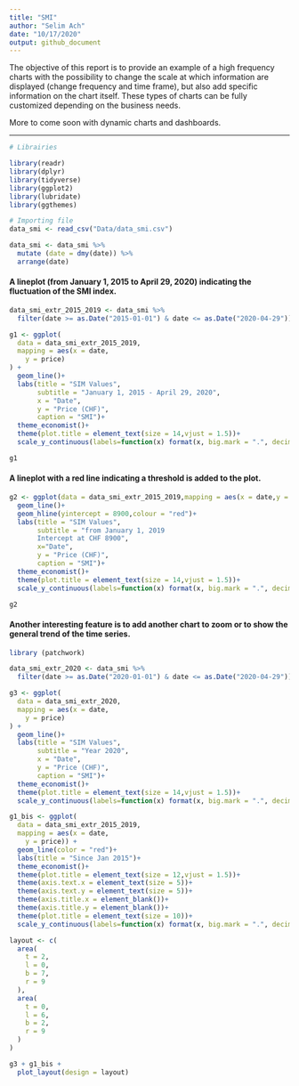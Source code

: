 ```yaml
---
title: "SMI"
author: "Selim Ach"
date: "10/17/2020"
output: github_document
---
```


The objective of this report is to provide an example of a high frequency charts with the possibility to change the scale at which information are displayed (change frequency and time frame), but also add specific information on the chart itself. These types of charts can be fully customized depending on the business needs. 

More to come soon with dynamic charts and dashboards.

***

```r

# Librairies

library(readr)
library(dplyr)
library(tidyverse)
library(ggplot2)
library(lubridate)
library(ggthemes)

# Importing file
data_smi <- read_csv("Data/data_smi.csv")

data_smi <- data_smi %>% 
  mutate (date = dmy(date)) %>% 
  arrange(date)

```

#### A lineplot (from January 1, 2015 to April 29, 2020) indicating the fluctuation of the SMI index.
```r

data_smi_extr_2015_2019 <- data_smi %>% 
  filter(date >= as.Date("2015-01-01") & date <= as.Date("2020-04-29"))

g1 <- ggplot(
  data = data_smi_extr_2015_2019,
  mapping = aes(x = date,
    y = price)
) +
  geom_line()+
  labs(title = "SIM Values",
       subtitle = "January 1, 2015 - April 29, 2020",
       x = "Date",
       y = "Price (CHF)",
       caption = "SMI")+
  theme_economist()+
  theme(plot.title = element_text(size = 14,vjust = 1.5))+
  scale_y_continuous(labels=function(x) format(x, big.mark = ".", decimal.mark = ",", scientific = FALSE))

g1


```


#### A lineplot with a red line indicating a threshold is added to the plot.
```r

g2 <- ggplot(data = data_smi_extr_2015_2019,mapping = aes(x = date,y = price)) +
  geom_line()+
  geom_hline(yintercept = 8900,colour = "red")+
  labs(title = "SIM Values",
       subtitle = "from January 1, 2019
       Intercept at CHF 8900",
       x="Date",
       y = "Price (CHF)",
       caption = "SMI")+
  theme_economist()+
  theme(plot.title = element_text(size = 14,vjust = 1.5))+
  scale_y_continuous(labels=function(x) format(x, big.mark = ".", decimal.mark = ",", scientific = FALSE))

g2

```

#### Another interesting feature is to add another chart to zoom or to show the general trend of the time series.
```r

library (patchwork)

data_smi_extr_2020 <- data_smi %>% 
  filter(date >= as.Date("2020-01-01") & date <= as.Date("2020-04-29"))

g3 <- ggplot(
  data = data_smi_extr_2020,
  mapping = aes(x = date,
    y = price)
) +
  geom_line()+
  labs(title = "SIM Values",
       subtitle = "Year 2020",
       x = "Date",
       y = "Price (CHF)",
       caption = "SMI")+
  theme_economist()+
  theme(plot.title = element_text(size = 14,vjust = 1.5))+
  scale_y_continuous(labels=function(x) format(x, big.mark = ".", decimal.mark = ",", scientific = FALSE))

g1_bis <- ggplot(
  data = data_smi_extr_2015_2019,
  mapping = aes(x = date,
    y = price)) +
  geom_line(color = "red")+
  labs(title = "Since Jan 2015")+
  theme_economist()+
  theme(plot.title = element_text(size = 12,vjust = 1.5))+
  theme(axis.text.x = element_text(size = 5))+
  theme(axis.text.y = element_text(size = 5))+
  theme(axis.title.x = element_blank())+
  theme(axis.title.y = element_blank())+
  theme(plot.title = element_text(size = 10))+
  scale_y_continuous(labels=function(x) format(x, big.mark = ".", decimal.mark = ",", scientific = FALSE))

layout <- c(
  area(
    t = 2, 
    l = 0,
    b = 7,
    r = 9
  ),
  area(
    t = 0,
    l = 6,
    b = 2,
    r = 9
  )
)

g3 + g1_bis +
  plot_layout(design = layout)

```






